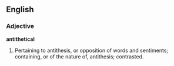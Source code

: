 ==English==

===Adjective===

'''antithetical'''

#Pertaining to antithesis, or opposition of words and sentiments; containing, or of the nature of, antithesis; contrasted.